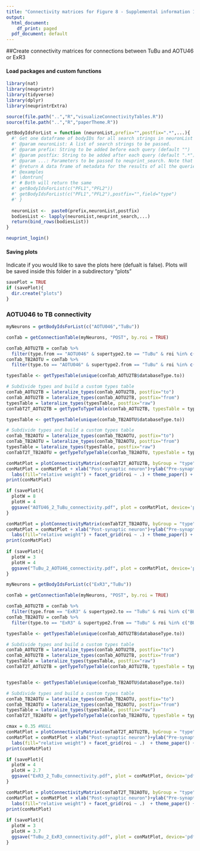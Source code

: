```yaml
---
title: "Connectivity matrices for Figure 8 - Supplemental information 1"
output:
  html_document:
    df_print: paged
  pdf_document: default
---
```


##Create connectivity matrices for connections between TuBu and AOTU46 or ExR3


#### Load packages and custom functions
```r
library(nat)
library(neuprintr)
library(tidyverse)
library(dplyr)
library(neuprintrExtra)

source(file.path("..","R","visualizeConnectivityTables.R"))
source(file.path("..","R","paperTheme.R"))

getBodyIdsForList = function (neuronList,prefix="",postfix=".*",...){
  #' Get one dataframe of bodyIDs for all search strings in neuronList
  #' @param neuronList: A list of search strings to be passed.
  #' @param prefix: String to be added before each query (default "")
  #' @param postfix: String to be added after each query (default ".*")
  #' @param ...: Parameters to be passed to neuprint_search. Note that meta=FALSE won't work for now.
  #' @return A data frame of metadata for the results of all the queries
  #' @examples
  #' \dontrun{
  #' # Both will return the same
  #' getBodyIdsForList(c("PFL1","PFL2"))
  #' getBodyIdsForList(c("PFL1","PFL2"),postfix="",field="type")
  #' }
  
  neuronList <-  paste0(prefix,neuronList,postfix)
  bodiesList <- lapply(neuronList,neuprint_search,...)
  return(bind_rows(bodiesList))
}
```

```r
neuprint_login()
```

#### Saving plots
Indicate if you would like to save the plots here (defualt is false). Plots will be saved inside this folder in a subdirectory "plots"
```r
savePlot = TRUE
if (savePlot){
  dir.create("plots")
}
```

### AOTU046 to TB connectivity
```r
myNeurons = getBodyIdsForList(c("AOTU046","TuBu"))

conTab = getConnectionTable(myNeurons, "POST", by.roi = TRUE) 

conTab_AOTU2TB = conTab %>% 
  filter(type.from == "AOTU046" & supertype2.to == "TuBu" & roi %in% c("AOTU(R)","BU(R)"))
conTab_TB2AOTU = conTab %>% 
  filter(type.to == "AOTU046" & supertype2.from == "TuBu" & roi %in% c("AOTU(R)","BU(R)"))
```

```r
typesTable <- getTypesTable(unique(conTab_AOTU2TB$databaseType.to))

# Subdivide types and build a custom types table
conTab_AOTU2TB = lateralize_types(conTab_AOTU2TB, postfix="to")
conTab_AOTU2TB = lateralize_types(conTab_AOTU2TB, postfix="from")
typesTable = lateralize_types(typesTable, postfix="raw")
conTabT2T_AOTU2TB = getTypeToTypeTable(conTab_AOTU2TB, typesTable = typesTable)

typesTable <- getTypesTable(unique(conTab_TB2AOTU$databaseType.to))

# Subdivide types and build a custom types table
conTab_TB2AOTU = lateralize_types(conTab_TB2AOTU, postfix="to")
conTab_TB2AOTU = lateralize_types(conTab_TB2AOTU, postfix="from")
typesTable = lateralize_types(typesTable, postfix="raw")
conTabT2T_TB2AOTU = getTypeToTypeTable(conTab_TB2AOTU, typesTable = typesTable)
```

```r
conMatPlot = plotConnectivityMatrix(conTabT2T_AOTU2TB, byGroup = "type","weightRelative", cmax=NULL)
conMatPlot = conMatPlot + xlab("Post-synaptic neuron")+ylab("Pre-synaptic neuron") +
  labs(fill="relative weight") + facet_grid(roi ~ .) + theme_paper() + theme(strip.background=element_rect(fill = NA, colour = "black"))
print(conMatPlot)

if (savePlot){
  plotW = 8
  plotH = 4
  ggsave("AOTU46_2_TuBu_connectivity.pdf", plot = conMatPlot, device='pdf', path = file.path("plots"), scale = 2, width = plotW+1, height =plotH, units ="cm", dpi = 600, limitsize = TRUE)
}

conMatPlot = plotConnectivityMatrix(conTabT2T_TB2AOTU, byGroup = "type","weightRelative", cmax=NULL)
conMatPlot = conMatPlot + xlab("Post-synaptic neuron")+ylab("Pre-synaptic neuron") +
  labs(fill="relative weight") + facet_grid(roi ~ .) + theme_paper() + theme(strip.background=element_rect(fill = NA, colour = "black"))
print(conMatPlot)
  
if (savePlot){
  plotW = 3
  plotH = 4
  ggsave("TuBu_2_AOTU46_connectivity.pdf", plot = conMatPlot, device='pdf', path = file.path("plots"),scale = 2, width = plotW+1, height =plotH, units ="cm", dpi = 600, limitsize = TRUE)
}
```

```r
myNeurons = getBodyIdsForList(c("ExR3","TuBu"))

conTab = getConnectionTable(myNeurons, "POST", by.roi = TRUE) 

conTab_AOTU2TB = conTab %>% 
  filter(type.from == "ExR3" & supertype2.to == "TuBu" & roi %in% c("BU(R)"))
conTab_TB2AOTU = conTab %>% 
  filter(type.to == "ExR3" & supertype2.from == "TuBu" & roi %in% c("BU(R)"))
```

```r
typesTable <- getTypesTable(unique(conTab_AOTU2TB$databaseType.to))

# Subdivide types and build a custom types table
conTab_AOTU2TB = lateralize_types(conTab_AOTU2TB, postfix="to")
conTab_AOTU2TB = lateralize_types(conTab_AOTU2TB, postfix="from")
typesTable = lateralize_types(typesTable, postfix="raw")
conTabT2T_AOTU2TB = getTypeToTypeTable(conTab_AOTU2TB, typesTable = typesTable)


typesTable <- getTypesTable(unique(conTab_TB2AOTU$databaseType.to))

# Subdivide types and build a custom types table
conTab_TB2AOTU = lateralize_types(conTab_TB2AOTU, postfix="to")
conTab_TB2AOTU = lateralize_types(conTab_TB2AOTU, postfix="from")
typesTable = lateralize_types(typesTable, postfix="raw")
conTabT2T_TB2AOTU = getTypeToTypeTable(conTab_TB2AOTU, typesTable = typesTable)

```

```r
cmax = 0.35 #NULL
conMatPlot = plotConnectivityMatrix(conTabT2T_AOTU2TB, byGroup = "type","weightRelative", cmax=cmax)
conMatPlot = conMatPlot + xlab("Post-synaptic neuron")+ylab("Pre-synaptic neuron") +
  labs(fill="relative weight") + facet_grid(roi ~ .)  + theme_paper() + theme(strip.background=element_rect(fill = NA, colour = "black"))
print(conMatPlot)

if (savePlot){
  plotW = 4
  plotH = 2.7
  ggsave("ExR3_2_TuBu_connectivity.pdf", plot = conMatPlot, device='pdf', path = file.path("plots"), scale = 2, width = plotW+1, height =plotH, units ="cm", dpi = 600, limitsize = TRUE)
}

conMatPlot = plotConnectivityMatrix(conTabT2T_TB2AOTU, byGroup = "type","weightRelative", cmax=cmax)
conMatPlot = conMatPlot + xlab("Post-synaptic neuron")+ylab("Pre-synaptic neuron") +
  labs(fill="relative weight") + facet_grid(roi ~ .)  + theme_paper() + theme(strip.background=element_rect(fill = NA, colour = "black"))
print(conMatPlot)
  
if (savePlot){
  plotW = 3
  plotH = 3.7
  ggsave("TuBu_2_ExR3_connectivity.pdf", plot = conMatPlot, device='pdf', path = file.path("plots"), scale = 2, width = plotW+1, height =plotH, units ="cm", dpi = 600, limitsize = TRUE)
}
```
